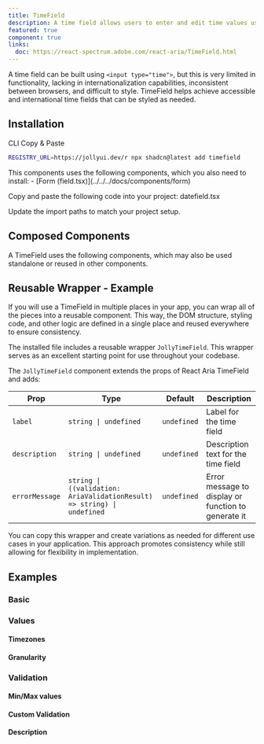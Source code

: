 ```yaml
---
title: TimeField
description: A time field allows users to enter and edit time values using a keyboard. Each part of a time value is displayed in an individually editable segment.
featured: true
component: true
links:
  doc: https://react-spectrum.adobe.com/react-aria/TimeField.html
---
```


A time field can be built using `<input type="time">`, but this is very limited in functionality, lacking in internationalization capabilities, inconsistent between browsers, and difficult to style. TimeField helps achieve accessible and international time fields that can be styled as needed.

<ComponentPreview name="timefield-demo" />

## Installation

<Tabs defaultValue="cli">

<TabsList>
  <TabsTrigger value="cli">CLI</TabsTrigger>
  <TabsTrigger value="manual">Copy & Paste</TabsTrigger>
</TabsList>

<TabsContent value="cli">

```bash
REGISTRY_URL=https://jollyui.dev/r npx shadcn@latest add timefield
```

</TabsContent>

<TabsContent value="manual">

<Steps>

<Step>
  This components uses the following components, which you also need to install:
  - [Form (field.tsx)](../../../docs/components/form)
</Step>

<Step>Copy and paste the following code into your project: datefield.tsx</Step>

<ComponentSource name="datefield" />

<Step>Update the import paths to match your project setup.</Step>

</Steps>

</TabsContent>

</Tabs>

## Composed Components

A TimeField uses the following components, which may also be used standalone or reused in other components.

<ComponentCards>
  <ComponentCard component="label" />
</ComponentCards>

## Reusable Wrapper - Example

If you will use a TimeField in multiple places in your app, you can wrap all of the pieces into a reusable component. This way, the DOM structure, styling code, and other logic are defined in a single place and reused everywhere to ensure consistency.

The installed file includes a reusable wrapper `JollyTimeField`. This wrapper serves as an excellent starting point for use throughout your codebase.

<ComponentPreview name="timefield-reusable" />

The `JollyTimeField` component extends the props of React Aria TimeField and adds:

| Prop           | Type                                                                    | Default     | Description                                         |
| -------------- | ----------------------------------------------------------------------- | ----------- | --------------------------------------------------- |
| `label`        | `string \| undefined`                                                   | `undefined` | Label for the time field                            |
| `description`  | `string \| undefined`                                                   | `undefined` | Description text for the time field                 |
| `errorMessage` | `string \| ((validation: AriaValidationResult) => string) \| undefined` | `undefined` | Error message to display or function to generate it |

You can copy this wrapper and create variations as needed for different use cases in your application. This approach promotes consistency while still allowing for flexibility in implementation.

## Examples

### Basic

<ComponentPreview name="timefield-demo" />

### Values

#### Timezones

<ComponentPreview name="timefield-timezone" />

#### Granularity

<ComponentPreview name="timefield-granularity" />

### Validation

<ComponentPreview name="timefield-validation" />

#### Min/Max values

<ComponentPreview name="timefield-min-max" />

#### Custom Validation

<ComponentPreview name="timefield-custom-validation" />

#### Description

<ComponentPreview name="timefield-description" />

